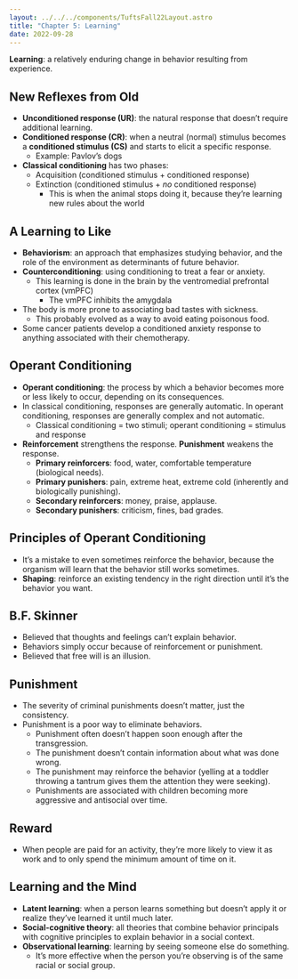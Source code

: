```yaml
---
layout: ../../../components/TuftsFall22Layout.astro
title: "Chapter 5: Learning"
date: 2022-09-28
---
```


**Learning**: a relatively enduring change in behavior resulting from experience. 

## New Reflexes from Old

- **Unconditioned response (UR)**: the natural response that doesn’t require additional learning. 
- **Conditioned response (CR)**: when a neutral (normal) stimulus becomes a **conditioned stimulus (CS)** and starts to elicit a specific response. 
	- Example: Pavlov’s dogs
- **Classical conditioning** has two phases: 
	- Acquisition (conditioned stimulus + conditioned response)
	- Extinction (conditioned stimulus + _no_ conditioned response)
		- This is when the animal stops doing it, because they’re learning new rules about the world

## A Learning to Like

- **Behaviorism**: an approach that emphasizes studying behavior, and the role of the environment as determinants of future behavior. 
- **Counterconditioning**: using conditioning to treat a fear or anxiety. 
	- This learning is done in the brain by the ventromedial prefrontal cortex (vmPFC)
		- The vmPFC inhibits the amygdala
- The body is more prone to associating bad tastes with sickness. 
	- This probably evolved as a way to avoid eating poisonous food. 
- Some cancer patients develop a conditioned anxiety response to anything associated with their chemotherapy. 

## Operant Conditioning

- **Operant conditioning**: the process by which a behavior becomes more or less likely to occur, depending on its consequences. 
- In classical conditioning, responses are generally automatic. In operant conditioning, responses are generally complex and not automatic. 
	- Classical conditioning = two stimuli; operant conditioning = stimulus and response
- **Reinforcement** strengthens the response. **Punishment** weakens the response. 
	- **Primary reinforcers**: food, water, comfortable temperature (biological needs). 
	- **Primary punishers**: pain, extreme heat, extreme cold (inherently and biologically punishing). 
	- **Secondary reinforcers**: money, praise, applause. 
	- **Secondary punishers**: criticism, fines, bad grades. 


## Principles of Operant Conditioning

- It’s a mistake to even sometimes reinforce the behavior, because the organism will learn that the behavior still works sometimes. 
- **Shaping**: reinforce an existing tendency in the right direction until it’s the behavior you want. 

## B.F. Skinner

- Believed that thoughts and feelings can’t explain behavior. 
- Behaviors simply occur because of reinforcement or punishment. 
- Believed that free will is an illusion. 

## Punishment

- The severity of criminal punishments doesn’t matter, just the consistency. 
- Punishment is a poor way to eliminate behaviors. 
	- Punishment often doesn’t happen soon enough after the transgression.
	- The punishment doesn’t contain information about what was done wrong. 
	- The punishment may reinforce the behavior (yelling at a toddler throwing a tantrum gives them the attention they were seeking). 
	- Punishments are associated with children becoming more aggressive and antisocial over time. 

## Reward

- When people are paid for an activity, they’re more likely to view it as work and to only spend the minimum amount of time on it. 


## Learning and the Mind

- **Latent learning**: when a person learns something but doesn’t apply it or realize they’ve learned it until much later. 
- **Social-cognitive theory**: all theories that combine behavior principals with cognitive principles to explain behavior in a social context. 
- **Observational learning**: learning by seeing someone else do something. 
	- It’s more effective when the person you’re observing is of the same racial or social group. 
